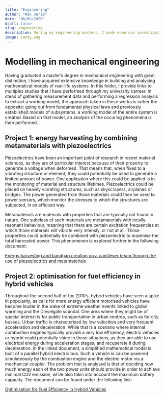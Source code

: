 ```yaml
---
title: "Engineering"
author: "Max Derie"
date: "08/09/2020"
draft: false
slug: engineering
description: During my engineering masters, I made numerous investigations and models of emerging or groundbreaking technologies. Find out more by clicking the link to get in a glimpse of the technologies that are driving the world around us behind the scenes.
image: Candy.png
---
```


# Modelling in mechanical engineering

Having graduated a master's degree in mechanical engineering with great distinction, I have acquired extensive knowledge in building and analysing mathematical models of real-life systems. In this folder, I provide links to multiples studies that I have performed through my university carreer. In stead of gathering measurement data and performing a regression analysis to extract a working model, the approach taken in these works is rather the opposite: going out from fundamental physical laws and previously established models of subsystems, a working model of the entire system is created. Based on that model, an analysis of the occuring phenomena is then performed. 

## Project 1: energy harvesting by combining metamaterials with piezoelectrics

Piezoelectrics have been an important point of research in recent material sciences, as they are of particular interest because of their property to generate a voltage when deformed. That means that, when fixed to a vibrating structure or element, they could potentially be used to generate a limited amount of power. One application where this could be applied is in the monitoring of material and structure lifetimes. Piezoelectrics could be placed on heavily vibrating structures, such as skyscrapers, airplanes or bridges. The power generated from those materials could then be used to power sensors, which monitor the stresses to which the structures are subjected, in an efficient way. 

Metamaterials are materials with properties that are typically not found in nature. One subclass of such materials are metamaterials with locally resonant behaviour, meaning that there are certain excitation frequencies at which those materials will vibrate very intensly, or not at all. Those properties could potentially be combined with piezoelectric to maximise the total harvested power. This phenomenon is explored further in the following document:

[Energy harvesting and bandgap creation on a cantilever beam through the use of
piezoelectrics and metamaterials](SS&D.pdf)

## Project 2: optimisation for fuel efficiency in hybrid vehicles

Throughout the second half of the 2010's, hybrid vehicles have seen a spike in popularity, as calls for more energy efficient motorised vehicles have become louder in the wake of extreme weather events linked to global warming and the Dieselgate scandal. One area where they might be of special interest is for public transportation in urban centres, such as for city busses. Urban traffic is characterised by low velocities and very frequent acceleration and deceleration. While that is a scenario where internal combustion engines typically provide a very low efficiency, electric vehicles or hybrid could potentially shine in those situations, as they are able to use electrical energy during acceleration stages, and recuperate it during deceleration. In the linked document, a simplified mathematical model is built of a parallel hybrid electric bus. Such a vehicle is can be powered simulateously by the combustion engine and the electric motor via a mechanical coupler. The problem that is analysed is that of deciding how much energy each of the two power units should provide in order to achieve minimal CO2 emission, while also takin into account the maximum battery capacity. The document can be found under the following link:

[Optimisation for Fuel Efficiency in Hybrid Vehicles](CNOEC_report_Max_Derie.pdf)

